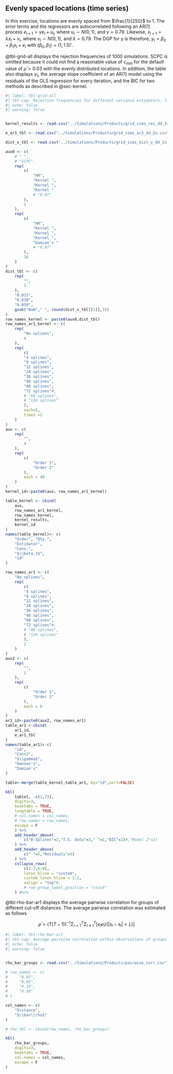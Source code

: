 ## Evenly spaced locations (time series)

In this exercise, locations are evenly spaced from $\frac{1}{250}$ to 1. The error terms and the regressors are autocorrelated following an AR(1) process $e_{l+1}=\gamma e_l+ u_l$, where $u_l\sim N(0,1)$, and $\gamma=0.79$. Likewise, $x_{l+1}=\lambda x_l+ v_l$, where $v_l\sim N(0,1)$, and $\lambda=0.79$. The DGP for y is therefore, $y_l=\beta_0+\beta_1 x_l+e_l$ with $(\beta_0, \beta_1)=(1, 1.5)'$.

@tbl-grid-all displays the rejection frequencies of 1000 simulations. SCPC is omitted because it could not find a reasonable value of $c_{min}$ for the default value of $\bar\rho=0.03$ with the evenly distributed locations. In addition, the table also displays $\gamma_1$, the average slope coefficient of an AR(1) model using the residuals of the OLS regression for every iteration, and the BIC for two methods as described in @sec-kernel.


```r
#| label: tbl-grid-all
#| tbl-cap: Rejection frequencies for different variance estimators. Time series data with evenly distributed locations. 250 obs. 1000 iterations.
#| echo: false
#| warning: false


kernel_results <- read.csv("../Simulations/Products/grid_sims_res_dd_2x.csv")

e_ar1_tbl <- read.csv("../Simulations/Products/grid_sims_ar1_dd_2x.csv")

dist_v_tbl <- read.csv("../Simulations/Products/grid_sims_dist_v_dd_2x.csv")

aux0 <- c(
    # " ",
    # "SCPC",
    rep(
        c(
            "HR",
            "Kernel ",
            "Kernel ",
            "Kernel "
            # "0.07"
        ),
        1
    ),
    rep(
        c(
            "HR",
            "Kernel ",
            "Kernel ",
            "Kernel ",
            "Damian's "
            # "0.07"
        ),
        16
    )
)
dist_tbl <- c(
    rep(
        "",
        1
    ),
    "0.015",
    "0.030",
    "0.050",
    gsub("NaN"," ", round(dist_v_tbl[[1]],3))
)
row_names_kernel <- paste0(aux0,dist_tbl)
row_names_ar1_kernel <- c(
    rep(
        "No splines",
        4
    ),
    rep(
        c(
        "4 splines",
        "8 splines",
        "12 splines",
        "24 splines",
        "36 splines",
        "48 splines",
        "60 splines",
        "72 splines"#,
        # "88 splines",
        # "124 splines"
        ),
        each=5,
        times =2
    )
)
aux <- c(
    rep(
        "",
        4
    ),
    rep(
        c(
            "Order 1",
            "Order 2"
        ),
        each = 40
    )
)
kernel_id<-paste0(aux, row_names_ar1_kernel)

table_kernel <- cbind(
    aux,
    row_names_ar1_kernel,
    row_names_kernel, 
    kernel_results, 
    kernel_id
)
names(table_kernel)<- c(
    "Order", "Qty.",
    "Estimator",
    "Cons.",
    "$\\beta_1$",
    "id"
)

row_names_ar1 <- c(
    "No splines",
    rep(
        c(
        "4 splines",
        "8 splines",
        "12 splines",
        "24 splines",
        "36 splines",
        "48 splines",
        "60 splines",
        "72 splines"#,
        # "88 splines",
        # "124 splines"
        ),
        2
    )
)
aux2 <- c(
    rep(
        "",
        1
    ),
    rep(
        c(
            "Order 1",
            "Order 2"
        ),
        each = 8
    )
)
ar1_id<-paste0(aux2, row_names_ar1)
table_ar1 <-cbind(
    ar1_id,
    e_ar1_tbl
)
names(table_ar1)<-c(
    "id",
    "Cons2",
    "$\\gamma$",
    "Hansen's",
    "Damian's"
)

table<-merge(table_kernel,table_ar1, by="id",sort=FALSE)

kbl(
    table[, -c(1,7)], 
    digits=3, 
    booktabs = TRUE,
    longtable = TRUE,
    # col.names = col_names,
    # row.names = row_names,
    escape = F
    ) %>%
    add_header_above(
        c("B-Splines"=2,"T.S. data"=3," "=1,"BIC"=2)#,"Model 2"=2)
    ) %>%
    add_header_above(
        c(" "=5,"Residuals"=3)
    ) %>%
    collapse_rows(
        c(1:2,6:8),
        latex_hline = "custom",
        custom_latex_hline = 1:2,
        valign = "top"#,
        # row_group_label_position = "stack"
    ) #%>%

```

@tbl-rho-bar-ar1 displays the average pairwise correlation for groups of different cut-off distances. The average pairwise correlation was estimated as follows 

$$
\bar\rho=(T(T-1))^{-1}\Sigma_{l=1}^T\Sigma_{l\not=\text{l}}^T[e_le_{\text{l}}\mathbb{I}(|s_l-s_{\text{l}}|<L)]
$$



```r
#| label: tbl-rho-bar-ar1
#| tbl-cap: Average pairwise correlation within observations of groups for different distances. $\bar\rho=(T(T-1))^{-1}\Sigma_{l=1}^T\Sigma_{l\not=\text{l}}^T[e_le_{\text{l}}\mathbb{I}(|s_l-s_{\text{l}}|<L)]$
#| echo: false
#| warning: false


rho_bar_groups <- read.csv("../Simulations/Products/pairwise_corr.csv")

# row_names <- c(
#     "0.01",
#     "0.05",
#     "0.10",
#     "0.50"
# )

col_names <- c(
    "Distance",
    "$\\bar\\rho$"
)

# rho_tbl <- cbind(row_names, rho_bar_groups)

kbl(
    rho_bar_groups,
    digits=3, 
    booktabs = TRUE,
    col.names = col_names,
    escape = F
)

```
